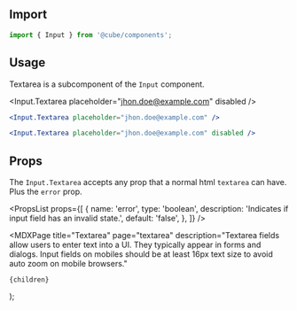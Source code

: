 


<Head>
  <title>Textarea - Cube</title>
  <meta
    name="description"
    content="Textarea fields allow users to enter text into a UI. They typically appear in forms and dialogs. Input fields on mobiles should be at least 16px text size to avoid auto zoom on mobile browsers."
  />
</Head>

## Import

```js
import { Input } from '@cube/components';
```

## Usage

Textarea is a subcomponent of the `Input` component.

<Example>
   <Input.Textarea placeholder="jhon.doe@example.com" />

  <Input.Textarea placeholder="jhon.doe@example.com" disabled />
</Example>

```jsx
<Input.Textarea placeholder="jhon.doe@example.com" />

<Input.Textarea placeholder="jhon.doe@example.com" disabled />
```

## Props

The `Input.Textarea` accepts any prop that a normal html `textarea` can have. Plus the `error` prop.

<PropsList
  props={[
    {
      name: 'error',
      type: 'boolean',
      description: 'Indicates if input field has an invalid state.',
      default: 'false',
    },
  ]}
/>

  <MDXPage
    title="Textarea"
    page="textarea"
    description="Textarea fields allow users to enter text into a UI. They typically appear in forms and dialogs. Input fields on mobiles should be at least 16px text size to avoid auto zoom on mobile browsers."
  >
    {children}
  </MDXPage>
);
